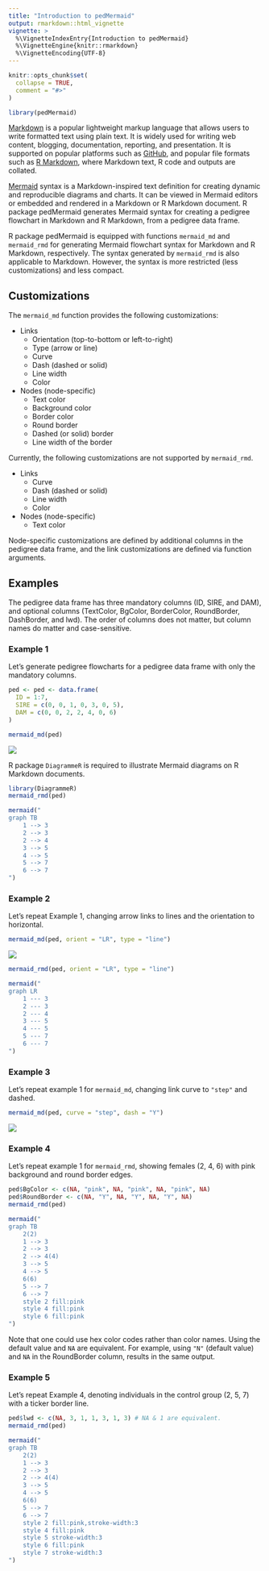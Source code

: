 ```yaml
---
title: "Introduction to pedMermaid"
output: rmarkdown::html_vignette
vignette: >
  %\VignetteIndexEntry{Introduction to pedMermaid}
  %\VignetteEngine{knitr::rmarkdown}
  %\VignetteEncoding{UTF-8}
---
```


```r
knitr::opts_chunk$set(
  collapse = TRUE,
  comment = "#>"
)
```

```r
library(pedMermaid)
```

[Markdown](https://www.markdownguide.org/) is a popular lightweight markup language that allows users to write formatted text using plain text.
It is widely used for writing web content, blogging, documentation, reporting, and presentation.
It is supported on popular platforms such as [GitHub](https://github.com/), and popular file formats such as [R Markdown](https://rmarkdown.rstudio.com/), where Markdown text, R code and outputs are collated.

[Mermaid](https://mermaid.js.org/) syntax is a Markdown-inspired text definition for creating dynamic and reproducible diagrams and charts.
It can be viewed in Mermaid editors or embedded and rendered in a Markdown or R Markdown document.
R package pedMermaid generates Mermaid syntax for creating a pedigree flowchart in Markdown and R Markdown, from a pedigree data frame.

R package pedMermaid is equipped with functions `mermaid_md` and `mermaid_rmd` for generating Mermaid flowchart syntax for Markdown and R Markdown, respectively.
The syntax generated by `mermaid_rmd` is also applicable to Markdown.
However, the syntax is more restricted (less customizations) and less compact.

## Customizations

The `mermaid_md` function provides the following customizations:

- Links
  - Orientation (top-to-bottom or left-to-right)
  - Type (arrow or line)
  - Curve
  - Dash (dashed or solid)
  - Line width
  - Color
- Nodes (node-specific)
  - Text color
  - Background color
  - Border color
  - Round border
  - Dashed (or solid) border
  - Line width of the border

Currently, the following customizations are not supported by `mermaid_rmd`.

- Links
  - Curve
  - Dash (dashed or solid)
  - Line width
  - Color
- Nodes (node-specific)
  - Text color

Node-specific customizations are defined by additional columns in the pedigree data frame,
and the link customizations are defined via function arguments.

## Examples

The pedigree data frame has three mandatory columns (ID, SIRE, and DAM), and optional columns
(TextColor, BgColor, BorderColor, RoundBorder, DashBorder, and lwd).
The order of columns does not matter, but column names do matter and case-sensitive.

### Example 1

Let's generate pedigree flowcharts for a pedigree data frame with only the mandatory columns.

```r
ped <- ped <- data.frame(
  ID = 1:7,
  SIRE = c(0, 0, 1, 0, 3, 0, 5),
  DAM = c(0, 0, 2, 2, 4, 0, 6)
)

mermaid_md(ped)
```

![](example1.png)

R package `DiagrammeR` is required to illustrate Mermaid diagrams on R Markdown documents.

```r
library(DiagrammeR)
mermaid_rmd(ped)
```

```r
mermaid("
graph TB
    1 --> 3
    2 --> 3
    2 --> 4
    3 --> 5
    4 --> 5
    5 --> 7
    6 --> 7
")
```

### Example 2

Let's repeat Example 1, changing arrow links to lines and the orientation to horizontal.

```r
mermaid_md(ped, orient = "LR", type = "line")
```

![](example2.png)

```r
mermaid_rmd(ped, orient = "LR", type = "line")
```

```r
mermaid("
graph LR
    1 --- 3
    2 --- 3
    2 --- 4
    3 --- 5
    4 --- 5
    5 --- 7
    6 --- 7
")
```

### Example 3

Let's repeat example 1 for `mermaid_md`, changing link curve to `"step"` and dashed.

```r
mermaid_md(ped, curve = "step", dash = "Y")
```

![](example3.png)

### Example 4

Let's repeat example 1 for `mermaid_rmd`, showing females (2, 4, 6) with pink background and round border edges.

```r
ped$BgColor <- c(NA, "pink", NA, "pink", NA, "pink", NA)
ped$RoundBorder <- c(NA, "Y", NA, "Y", NA, "Y", NA)
mermaid_rmd(ped)
```

```r
mermaid("
graph TB
    2(2)
    1 --> 3
    2 --> 3
    2 --> 4(4)
    3 --> 5
    4 --> 5
    6(6)
    5 --> 7
    6 --> 7
    style 2 fill:pink
    style 4 fill:pink
    style 6 fill:pink
")
```

Note that one could use hex color codes rather than color names.
Using the default value and `NA` are equivalent.
For example, using `"N"` (default value) and `NA` in the RoundBorder column, results in the same output.

### Example 5

Let's repeat Example 4, denoting individuals in the control group (2, 5, 7) with a ticker border line.

```r
ped$lwd <- c(NA, 3, 1, 1, 3, 1, 3) # NA & 1 are equivalent.
mermaid_rmd(ped)
```

```r
mermaid("
graph TB
    2(2)
    1 --> 3
    2 --> 3
    2 --> 4(4)
    3 --> 5
    4 --> 5
    6(6)
    5 --> 7
    6 --> 7
    style 2 fill:pink,stroke-width:3
    style 4 fill:pink
    style 5 stroke-width:3
    style 6 fill:pink
    style 7 stroke-width:3
")
```
